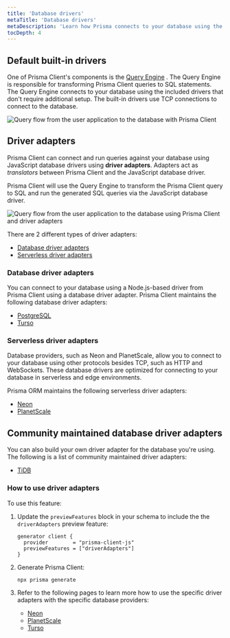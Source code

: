 ```yaml
---
title: 'Database drivers'
metaTitle: 'Database drivers'
metaDescription: 'Learn how Prisma connects to your database using the built-in drivers and how you can use Prisma along with other JavaScript database drivers using driver adapters (Preview)'
tocDepth: 4
---
```


## Default built-in drivers

One of Prisma Client's components is the [Query Engine](/orm/more/under-the-hood/engines) . The Query Engine is responsible for transforming Prisma Client queries to SQL statements. The Query Engine connects to your database using the included drivers that don't require additional setup. The built-in drivers use TCP connections to connect to the database.

![Query flow from the user application to the database with Prisma Client](./images/drivers/qe-query-execution-flow.png)

## Driver adapters

Prisma Client can connect and run queries against your database using JavaScript database drivers using **driver adapters**. Adapters act as _translators_ between Prisma Client and the JavaScript database driver.

Prisma Client will use the Query Engine to transform the Prisma Client query to SQL and run the generated SQL queries via the JavaScript database driver.

![Query flow from the user application to the database using Prisma Client and driver adapters](./images/drivers/qe-query-engine-adapter.png)

There are 2 different types of driver adapters:

- [Database driver adapters](#database-driver-adapters)
- [Serverless driver adapters](#serverless-driver-adapters)

### Database driver adapters

You can connect to your database using a Node.js-based driver from Prisma Client using a database driver adapter. Prisma Client maintains the following database driver adapters:

- [PostgreSQL](/orm/overview/databases/postgresql#using-the-node-postgres-driver)
- [Turso](/orm/overview/databases/turso#how-to-connect-and-query-a-turso-database)

### Serverless driver adapters

Database providers, such as Neon and PlanetScale, allow you to connect to your database using other protocols besides TCP, such as HTTP and WebSockets. These database drivers are optimized for connecting to your database in serverless and edge environments.

Prisma ORM maintains the following serverless driver adapters:

- [Neon](/orm/overview/databases/neon#how-to-use-neons-serverless-driver-with-prisma-preview)
- [PlanetScale](/orm/overview/databases/planetscale#how-to-use-the-planetscale-serverless-driver-with-prisma-preview)

## Community maintained database driver adapters

You can also build your own driver adapter for the database you're using. The following is a list of community maintained driver adapters:

- [TiDB](https://github.com/tidbcloud/prisma-adapter)

### How to use driver adapters

To use this feature:

1. Update the `previewFeatures` block in your schema to include the the `driverAdapters` preview feature:

   ```prisma
   generator client {
     provider        = "prisma-client-js"
     previewFeatures = ["driverAdapters"]
   }
   ```

2. Generate Prisma Client:

   ```sh
   npx prisma generate
   ```

3. Refer to the following pages to learn more how to use the specific driver adapters with the specific database providers:

   - [Neon](/orm/overview/databases/neon#how-to-use-neons-serverless-driver-with-prisma-preview)
   - [PlanetScale](/orm/overview/databases/planetscale#how-to-use-the-planetscale-serverless-driver-with-prisma-preview)
   - [Turso](/orm/overview/databases/turso#how-to-connect-and-query-a-turso-database)

